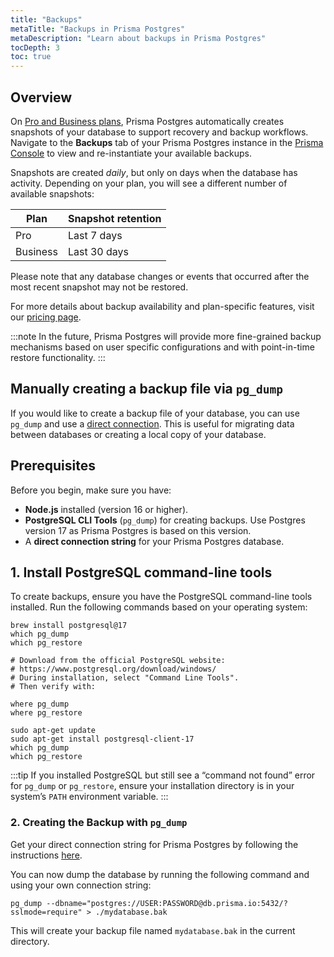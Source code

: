 ```yaml
---
title: "Backups"
metaTitle: "Backups in Prisma Postgres"
metaDescription: "Learn about backups in Prisma Postgres"
tocDepth: 3
toc: true
---
```


## Overview

On [Pro and Business plans](https://www.prisma.io/pricing), Prisma Postgres automatically creates snapshots of your database to support recovery and backup workflows. Navigate to the **Backups** tab of your Prisma Postgres instance in the [Prisma Console](https://console.prisma.io) to view and re-instantiate your available backups.

Snapshots are created _daily_, but only on days when the database has activity. Depending on your plan, you will see a different number of available snapshots:

| Plan     | Snapshot retention |
| -------- | ------------------ |
| Pro      | Last 7 days        |
| Business | Last 30 days       |

Please note that any database changes or events that occurred after the most recent snapshot may not be restored.

For more details about backup availability and plan-specific features, visit our [pricing page](https://www.prisma.io/pricing).

:::note
In the future, Prisma Postgres will provide more fine-grained backup mechanisms based on user specific configurations and with point-in-time restore functionality.
:::

## Manually creating a backup file via `pg_dump`

If you would like to create a backup file of your database, you can use `pg_dump` and use a [direct connection](/postgres/database/direct-connections). This is useful for migrating data between databases or creating a local copy of your database.

## Prerequisites

Before you begin, make sure you have:

- **Node.js** installed (version 16 or higher).
- **PostgreSQL CLI Tools** (`pg_dump`) for creating backups. Use Postgres version 17 as Prisma Postgres is based on this version.
- A **direct connection string** for your Prisma Postgres database.

## 1. Install PostgreSQL command-line tools

To create backups, ensure you have the PostgreSQL command-line tools installed. Run the following commands based on your operating system:

<TabbedContent code>

<TabItem value="macOS">

```terminal
brew install postgresql@17
which pg_dump
which pg_restore
```

</TabItem>

<TabItem value="Windows">

```terminal
# Download from the official PostgreSQL website:
# https://www.postgresql.org/download/windows/
# During installation, select "Command Line Tools".
# Then verify with:

where pg_dump
where pg_restore
```

</TabItem>

<TabItem value="Linux">

```terminal
sudo apt-get update
sudo apt-get install postgresql-client-17
which pg_dump
which pg_restore
```

</TabItem>

</TabbedContent>

:::tip
If you installed PostgreSQL but still see a “command not found” error for `pg_dump` or `pg_restore`, ensure your installation directory is in your system’s `PATH` environment variable.
:::

### 2. Creating the Backup with `pg_dump`

Get your direct connection string for Prisma Postgres by following the instructions [here](/postgres/database/direct-connections#how-to-connect-to-prisma-postgres-via-direct-tcp).

You can now dump the database by running the following command and using your own connection string:

```terminal
pg_dump --dbname="postgres://USER:PASSWORD@db.prisma.io:5432/?sslmode=require" > ./mydatabase.bak
```

This will create your backup file named `mydatabase.bak` in the current directory.